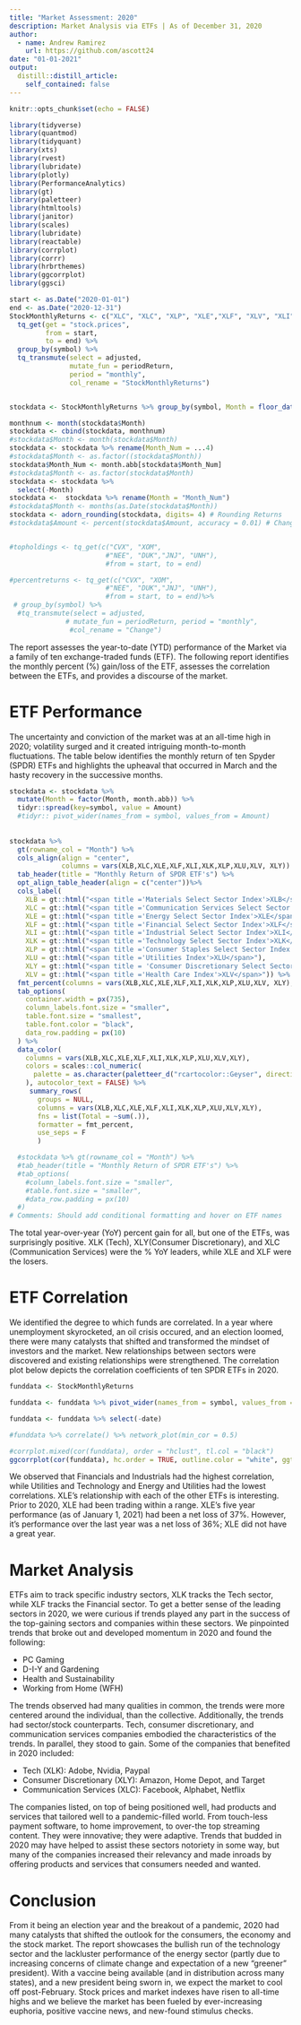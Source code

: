 ```yaml
---
title: "Market Assessment: 2020"
description: Market Analysis via ETFs | As of December 31, 2020
author:
  - name: Andrew Ramirez 
    url: https://github.com/ascott24
date: "01-01-2021"
output: 
  distill::distill_article:
    self_contained: false
---
```


```r
knitr::opts_chunk$set(echo = FALSE)
```

```r
library(tidyverse)
library(quantmod)
library(tidyquant)
library(xts)
library(rvest)
library(lubridate)
library(plotly)
library(PerformanceAnalytics)
library(gt)
library(paletteer)
library(htmltools)
library(janitor)
library(scales)
library(lubridate)
library(reactable)
library(corrplot)
library(corrr)
library(hrbrthemes)
library(ggcorrplot)
library(ggsci)
```


```r
start <- as.Date("2020-01-01")
end <- as.Date("2020-12-31")
StockMonthlyReturns <- c("XLC", "XLC", "XLP", "XLE","XLF", "XLV", "XLI","XLB", "XLK", "XLU", "XLY") %>%
  tq_get(get = "stock.prices", 
         from = start,
         to = end) %>%
  group_by(symbol) %>%
  tq_transmute(select = adjusted,
               mutate_fun = periodReturn,
               period = "monthly",
               col_rename = "StockMonthlyReturns")


stockdata <- StockMonthlyReturns %>% group_by(symbol, Month = floor_date(date, "month")) %>% summarise(Amount = sum(StockMonthlyReturns))

monthnum <- month(stockdata$Month)
stockdata <- cbind(stockdata, monthnum)
#stockdata$Month <- month(stockdata$Month)
stockdata <- stockdata %>% rename(Month_Num = ...4)
#stockdata$Month <- as.factor((stockdata$Month))
stockdata$Month_Num <- month.abb[stockdata$Month_Num]
#stockdata$Month <- as.factor(stockdata$Month)
stockdata <- stockdata %>% 
  select(-Month)
stockdata <-  stockdata %>% rename(Month = "Month_Num")
#stockdata$Month <- months(as.Date(stockdata$Month))
stockdata <- adorn_rounding(stockdata, digits= 4) # Rounding Returns 
#stockdata$Amount <- percent(stockdata$Amount, accuracy = 0.01) # Changing Decimals to Percent but changes data type to character


#topholdings <- tq_get(c("CVX", "XOM", 
                        #"NEE", "DUK","JNJ", "UNH"), 
                        #from = start, to = end)

#percentreturns <- tq_get(c("CVX", "XOM", 
                        #"NEE", "DUK","JNJ", "UNH"), 
                        #from = start, to = end)%>%
 # group_by(symbol) %>%
  #tq_transmute(select = adjusted,
              # mutate_fun = periodReturn, period = "monthly",
               #col_rename = "Change")

```
The report assesses the year-to-date (YTD) performance of the Market via a family of ten exchange-traded funds (ETF). The following report identifies the monthly percent (%) gain/loss of the ETF, assesses the correlation between the ETFs, and provides a discourse of the market.


# ETF Performance
The uncertainty and conviction of the market was at an all-time high in 2020; volatility surged and it created intriguing month-to-month fluctuations. The table below identifies the monthly return of ten Spyder (SPDR) ETFs and highlights the upheaval that occurred in March and the hasty recovery in the successive months. 

```r
stockdata <- stockdata %>% 
  mutate(Month = factor(Month, month.abb)) %>%
  tidyr::spread(key=symbol, value = Amount)
  #tidyr:: pivot_wider(names_from = symbol, values_from = Amount) 
  
  
stockdata %>% 
  gt(rowname_col = "Month") %>%
  cols_align(align = "center", 
             columns = vars(XLB,XLC,XLE,XLF,XLI,XLK,XLP,XLU,XLV, XLY)) %>%
  tab_header(title = "Monthly Return of SPDR ETF's") %>%
  opt_align_table_header(align = c("center"))%>%
  cols_label(
    XLB = gt::html("<span title ='Materials Select Sector Index'>XLB</span>"),
    XLC = gt::html("<span title ='Communication Services Select Sector Index'>XLC</span>"),
    XLE = gt::html("<span title ='Energy Select Sector Index'>XLE</span>"),
    XLF = gt::html("<span title ='Financial Select Sector Index'>XLF</span>"),
    XLI = gt::html("<span title ='Industrial Select Sector Index'>XLI</span>"),
    XLK = gt::html("<span title ='Technology Select Sector Index'>XLK</span>"),
    XLP = gt::html("<span title ='Consumer Staples Select Sector Index'>XLP</span>"),
    XLU = gt::html("<span title ='Utilities Index'>XLU</span>"),
    XLY = gt::html("<span title = 'Consumer Discretionary Select Sector Index'>XLY</span>"),
    XLV = gt::html("<span title ='Health Care Index'>XLV</span>")) %>%
  fmt_percent(columns = vars(XLB,XLC,XLE,XLF,XLI,XLK,XLP,XLU,XLV, XLY), decimals =2)%>%
  tab_options(
    container.width = px(735),
    column_labels.font.size = "smaller",
    table.font.size = "smallest",
    table.font.color = "black",
    data_row.padding = px(10)
  ) %>%
  data_color(
    columns = vars(XLB,XLC,XLE,XLF,XLI,XLK,XLP,XLU,XLV,XLY),
    colors = scales::col_numeric(
      palette = as.character(paletteer_d("rcartocolor::Geyser", direction = -1, n = 8, type = c("continuous"))), domain = NULL
    ), autocolor_text = FALSE) %>%
     summary_rows(
       groups = NULL,
       columns = vars(XLB,XLC,XLE,XLF,XLI,XLK,XLP,XLU,XLV,XLY),
       fns = list(Total = ~sum(.)),
       formatter = fmt_percent,
       use_seps = F
       )

  #stockdata %>% gt(rowname_col = "Month") %>%
  #tab_header(title = "Monthly Return of SPDR ETF's") %>%
  #tab_options(
    #column_labels.font.size = "smaller",
    #table.font.size = "smaller",
    #data_row.padding = px(10)
  #)
# Comments: Should add conditional formatting and hover on ETF names
```
The total year-over-year (YoY) percent gain for all, but one of the ETFs, was surprisingly positive. XLK (Tech), XLY(Consumer Discretionary), and XLC (Communication Services) were the % YoY leaders, while XLE and XLF were the losers. 

# ETF Correlation
We identified the degree to which funds are correlated. In a year where unemployment skyrocketed, an oil crisis occured, and an election loomed, there were many catalysts that shifted and transformed the mindset of investors and the market. New relationships between sectors were discovered and existing relationships were strengthened. The correlation plot below depicts the correlation coefficients of ten SPDR ETFs in 2020. 

```r

funddata <- StockMonthlyReturns

funddata <- funddata %>% pivot_wider(names_from = symbol, values_from = StockMonthlyReturns)

funddata <- funddata %>% select(-date)

#funddata %>% correlate() %>% network_plot(min_cor = 0.5)

#corrplot.mixed(cor(funddata), order = "hclust", tl.col = "black")
ggcorrplot(cor(funddata), hc.order = TRUE, outline.color = "white", ggtheme = ggplot2::theme_minimal ,colors = c("#E46726", "white", "#6D9EC1"), type = 'lower', lab = TRUE)
```
We observed that Financials and Industrials had the highest correlation, while Utilities and Technology and Energy and Utilities had the lowest correlations. XLE's relationship with each of the other ETFs is interesting. Prior to 2020, XLE had been trading within a range. XLE's five year performance (as of January 1, 2021) had been a net loss of 37%. However, it's performance over the last year was a net loss of 36%; XLE did not have a great year.  

# Market Analysis
ETFs aim to track specific industry sectors, XLK tracks the Tech sector, while XLF tracks the Financial sector. To get a better sense of the leading sectors in 2020, we were curious if trends played any part in the success of the top-gaining sectors and companies within these sectors. We pinpointed trends that broke out and developed momentum in 2020 and found the following:

* PC Gaming
* D-I-Y and Gardening
* Health and Sustainability
* Working from Home (WFH)

The trends observed had many qualities in common, the trends were more centered around the individual, than the collective. Additionally, the trends had sector/stock counterparts. Tech, consumer discretionary, and communication services companies embodied the characteristics of the trends. In parallel, they stood to gain. Some of the companies that benefited in 2020 included: 

* Tech (XLK): Adobe, Nvidia, Paypal
* Consumer Discretionary (XLY): Amazon, Home Depot, and Target
* Communication Services (XLC): Facebook, Alphabet, Netflix

The companies listed, on top of being positioned well, had products and services that tailored well to a pandemic-filled world. From touch-less payment software, to home improvement, to over-the top streaming content. They were innovative; they were adaptive. Trends that budded in 2020 may have helped to assist these sectors notoriety in some way, but many of the companies increased their relevancy and made inroads by offering products and services that consumers needed and wanted. 


# Conclusion
From it being an election year and the breakout of a pandemic, 2020 had many catalysts that shifted the outlook for the consumers, the economy and the stock market. The report showcases the bullish run of the technology sector and the lackluster performance of the energy sector (partly due to increasing concerns of climate change and expectation of a new "greener" president). With a vaccine being available (and in distribution across many states), and a new president being sworn in, we expect the market to cool off post-February. Stock prices and market indexes have risen to all-time highs and we believe the market has been fueled by ever-increasing euphoria, positive vaccine news, and new-found stimulus checks.
